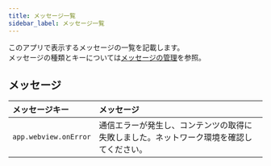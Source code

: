```yaml
---
title: メッセージ一覧
sidebar_label: メッセージ一覧
---
```


このアプリで表示するメッセージの一覧を記載します。<br />
メッセージの種類とキーについては[メッセージの管理](/react-native/santoku/development/design/message-configuration.mdx)を参照。

## メッセージ

| メッセージキー            | メッセージ                                                                 |
|:-----------------------|:--------------------------------------------------------------------------|
| `app.webview.onError`  | 通信エラーが発生し、コンテンツの取得に失敗しました。ネットワーク環境を確認してください。  |

